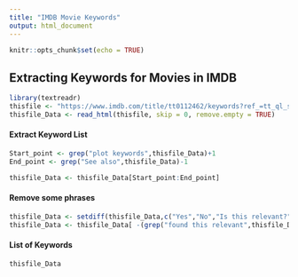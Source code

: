 ```yaml
---
title: "IMDB Movie Keywords"
output: html_document
---
```


```r
knitr::opts_chunk$set(echo = TRUE)
```

## Extracting Keywords for Movies in IMDB

```r
library(textreadr)
thisfile <- "https://www.imdb.com/title/tt0112462/keywords?ref_=tt_ql_stry_4"
thisfile_Data <- read_html(thisfile, skip = 0, remove.empty = TRUE)
```

#### Extract Keyword List 



```r
Start_point <- grep("plot keywords",thisfile_Data)+1
End_point <- grep("See also",thisfile_Data)-1

thisfile_Data <- thisfile_Data[Start_point:End_point]
```

#### Remove some phrases

```r
thisfile_Data <- setdiff(thisfile_Data,c("Yes","No","Is this relevant?","Relevant?"))
thisfile_Data <- thisfile_Data[ -(grep("found this relevant",thisfile_Data))]
```

#### List of Keywords
```r
thisfile_Data
```